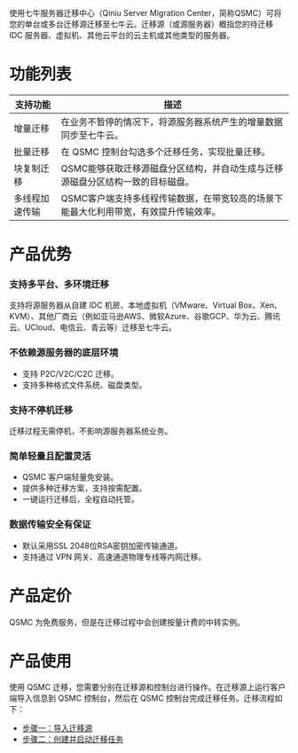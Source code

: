 使用七牛服务器迁移中心（Qiniu Server Migration Center，简称QSMC）可将您的单台或多台迁移源迁移至七牛云。迁移源（或源服务器）概指您的待迁移 IDC 服务器、虚拟机、其他云平台的云主机或其他类型的服务器。


# 功能列表
| 支持功能       | 描述                                                                                 |
|----------------|--------------------------------------------------------------------------------------|
| 增量迁移       | 在业务不暂停的情况下，将源服务器系统产生的增量数据同步至七牛云。                   |
| 批量迁移       | 在 QSMC 控制台勾选多个迁移任务，实现批量迁移。                                       |
| 块复制迁移     | QSMC能够获取迁移源磁盘分区结构，并自动生成与迁移源磁盘分区结构一致的目标磁盘。       |
| 多线程加速传输 | QSMC客户端支持多线程传输数据，在带宽较高的场景下能最大化利用带宽，有效提升传输效率。 |

# 产品优势
### 支持多平台、多环境迁移
支持将源服务器从自建 IDC 机房、本地虚拟机（VMware、Virtual Box、Xen、KVM）、其他厂商云（例如亚马逊AWS、微软Azure、谷歌GCP、华为云、腾讯云、UCloud、电信云、青云等）迁移至七牛云。

### 不依赖源服务器的底层环境
- 支持 P2C/V2C/C2C 迁移。
- 支持多种格式文件系统、磁盘类型。

### 支持不停机迁移
迁移过程无需停机，不影响源服务器系统业务。


### 简单轻量且配置灵活
- QSMC 客户端轻量免安装。
- 提供多种迁移方案，支持按需配置。
- 一键运行迁移后，全程自动托管。
### 数据传输安全有保证
- 默认采用SSL 2048位RSA密钥加密传输通道。
- 支持通过 VPN 网关、高速通道物理专线等内网迁移。


# 产品定价
QSMC 为免费服务，但是在迁移过程中会创建按量计费的中转实例。

# 产品使用
使用 QSMC 迁移，您需要分别在迁移源和控制台进行操作。在迁移源上运行客户端导入信息到 QSMC 控制台，然后在 QSMC 控制台完成迁移任务。迁移流程如下：
- [步骤一：导入迁移源](https://developer.qiniu.com/qvm/7814/import-migration-source)
- [步骤二：创建并启动迁移任务](https://developer.qiniu.com/qvm/7815/create-and-start-the-migration-task)